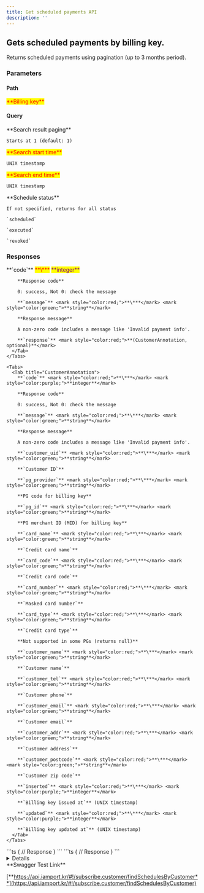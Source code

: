 ```yaml
---
title: Get scheduled payments API
description: ''
---
```



## Gets scheduled payments by billing key.

<Swagger method="get" path="/subscribe/customers/{customer_uid}/schedules" baseUrl="https://api.iamport.kr" summary="Gets scheduled payments by billing key.">
  <SwaggerDescription>
    Returns scheduled payments using pagination (up to 3 months period).
  </SwaggerDescription>

  ### Parameters

  #### Path

  <SwaggerParameter name="customer_uid" type="String" required="true">
    <mark style="color:red;">
      **Billing key**
    </mark>
  </SwaggerParameter>

  #### Query

  <SwaggerParameter name="page" type="integer">
    **Search result paging**

    Starts at 1 (default: 1)
  </SwaggerParameter>

  <SwaggerParameter name="from" type="integer" required="true">
    <mark style="color:red;">**Search start time**</mark>

    UNIX timestamp
  </SwaggerParameter>

  <SwaggerParameter name="to" type="integer" required="true">
    <mark style="color:red;">**Search end time**</mark>

    UNIX timestamp
  </SwaggerParameter>

  <SwaggerParameter name="schedule-status" type="String">
    **Schedule status**

    If not specified, returns for all status

    `scheduled`

    `executed`

    `revoked`
  </SwaggerParameter>

  ### Responses

  <SwaggerResponse status="200: OK" description="Success">
    <Tabs>
      <Tab title="CustomerResponse">
        **`code`** <mark style="color:red;">**\***</mark> <mark style="color:purple;">**integer**</mark>

        **Response code**

        0: success, Not 0: check the message

        **`message`** <mark style="color:red;">**\***</mark> <mark style="color:green;">**string**</mark>

        **Response message**

        A non-zero code includes a message like 'Invalid payment info'.

        **`response`** <mark style="color:red;">**(CustomerAnnotation, optional)**</mark>
      </Tab>
    </Tabs>

    <Tabs>
      <Tab title="CustomerAnnotation">
        **`code`** <mark style="color:red;">**\***</mark> <mark style="color:purple;">**integer**</mark>

        **Response code**

        0: success, Not 0: check the message

        **`message`** <mark style="color:red;">**\***</mark> <mark style="color:green;">**string**</mark>

        **Response message**

        A non-zero code includes a message like 'Invalid payment info'.

        **`customer_uid`** <mark style="color:red;">**\***</mark> <mark style="color:green;">**string**</mark>

        **`Customer ID`**

        **`pg_provider`** <mark style="color:red;">**\***</mark> <mark style="color:green;">**string**</mark>

        **PG code for billing key**

        **`pg_id`** <mark style="color:red;">**\***</mark> <mark style="color:green;">**string**</mark>

        **PG merchant ID (MID) for billing key**

        **`card_name`** <mark style="color:red;">**\***</mark> <mark style="color:green;">**string**</mark>

        **`Credit card name`**

        **`card_code`** <mark style="color:red;">**\***</mark> <mark style="color:green;">**string**</mark>

        **`Credit card code`**

        **`card_number`** <mark style="color:red;">**\***</mark> <mark style="color:green;">**string**</mark>

        **`Masked card number`**

        **`card_type`** <mark style="color:red;">**\***</mark> <mark style="color:green;">**string**</mark>

        **`Credit card type`**

        **Not supported in some PGs (returns null)**

        **`customer_name`** <mark style="color:red;">**\***</mark> <mark style="color:green;">**string**</mark>

        **`Customer name`**

        **`customer_tel`** <mark style="color:red;">**\***</mark> <mark style="color:green;">**string**</mark>

        **`Customer phone`**

        **`customer_email`** <mark style="color:red;">**\***</mark> <mark style="color:green;">**string**</mark>

        **`Customer email`**

        **`customer_addr`** <mark style="color:red;">**\***</mark> <mark style="color:green;">**string**</mark>

        **`Customer address`**

        **`customer_postcode`** <mark style="color:red;">**\***</mark> <mark style="color:green;">**string**</mark>

        **`Customer zip code`**

        **`inserted`** <mark style="color:red;">**\***</mark> <mark style="color:purple;">**integer**</mark>

        **`Billing key issued at`** (UNIX timestamp)

        **`updated`** <mark style="color:red;">**\***</mark> <mark style="color:purple;">**integer**</mark>

        **`Billing key updated at`** (UNIX timestamp)
      </Tab>
    </Tabs>
  </SwaggerResponse>

  <SwaggerResponse status="400: Bad Request" description="Invalid parameter value">
    ```ts
    {
      // Response
    }
    ```
  </SwaggerResponse>

  <SwaggerResponse status="401: Unauthorized" description="Missing or invalid access token">
    ```ts
    {
      // Response
    }
    ```
  </SwaggerResponse>
</Swagger>

<Details>
  <p slot="summary">Response Model Schema</p>

  ```json
  {
    "code": 0,
    "message": "string",
    "response": [
      {
        "customer_uid": "string",
        "merchant_uid": "string",
        "imp_uid": "string",
        "schedule_at": "0",
        "executed_at": "0",
        "revoked_at": "0",
        "amount": 0,
        "name": "string",
        "buyer_name": "string",
        "buyer_email": "string",
        "buyer_tel": "string",
        "buyer_addr": "string",
        "buyer_postcode": "string",
        "custom_data": "string",
        "schedule_status": "scheduled",
        "payment_status": "paid",
        "fail_reason": "string"
      }
    ]
  }
  ```
</Details>

<Hint style="success">
  **Swagger Test Link**

  [**https://api.iamport.kr/#!/subscribe.customer/findSchedulesByCustomer**](https://api.iamport.kr/#!/subscribe.customer/findSchedulesByCustomer)
</Hint>
